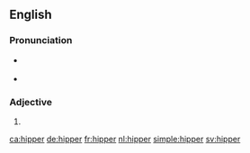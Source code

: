 ==English==

===Pronunciation===
* {{a|GA}} {{IPA|/ˈhɪpɚ/|lang=en}}
* {{a|RP}} {{IPA|/ˈhɪpə/|lang=en}}

===Adjective===
{{head|en|adjective comparative form}}

# {{en-comparative of|hip}}

[[ca:hipper]]
[[de:hipper]]
[[fr:hipper]]
[[nl:hipper]]
[[simple:hipper]]
[[sv:hipper]]